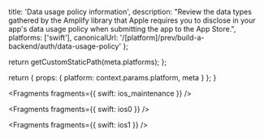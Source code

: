 
  title: 'Data usage policy information',
  description: "Review the data types gathered by the Amplify library that Apple requires you to disclose in your app's data usage policy when submitting the app to the App Store.",
  platforms: ['swift'],
  canonicalUrl: '/[platform]/prev/build-a-backend/auth/data-usage-policy'
};

  return getCustomStaticPath(meta.platforms);
};

  return {
    props: {
      platform: context.params.platform,
      meta
    }
  };
}


<Fragments fragments={{ swift: ios_maintenance }} />


<Fragments fragments={{ swift: ios0 }} />


<Fragments fragments={{ swift: ios1 }} />
